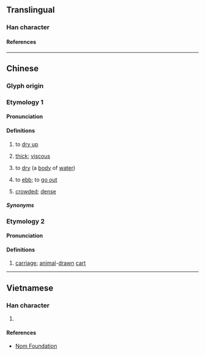 {{character info/new}}
==Translingual==

===Han character===
{{Han char|rn=85|rad=水|as=06|sn=9|four=34127|canj=EJKS|ids=⿰氵考}}

====References====
{{Han ref|kx=0620.120|dkj=17380|dj=1016.020|hdz=31602.020|uh=6D18}}

----

==Chinese==
{{zh-forms}}

===Glyph origin===
{{Han etym}}

===Etymology 1===

====Pronunciation====
{{zh-pron
|m=kǎo
|c=haau2
|mn=khó
|mc=y
|oc=y
|ma=
|cat=v
}}

====Definitions====
{{zh-hanzi}}

# {{zh-hd}} {{lb|zh|of water}} to [[dry up]]
# {{lb|zh|Min Nan}} [[thick]]; [[viscous]]
#: {{zh-ant|*漖}}
# {{lb|zh|Min Nan}} to [[dry]] (a [[body]] of [[water]])
# {{lb|zh|Min Nan}} {{lb|zh|of a tide}} to [[ebb]]; to [[go out]]
# {{lb|zh|Min Nan}} [[crowded]]; [[dense]]
#: {{zh-x|洘秫{chu̍t}秫{chu̍t}|very crowded or congested (with people)|MN}}

=====Synonyms=====
{{zh-dial|稠}}

===Etymology 2===
====Pronunciation====
{{zh-pron
|m=kào
|cat=n
}}

====Definitions====
{{zh-hanzi}}

# [[carriage]]; [[animal]]-[[drawn]] [[cart]]

----

==Vietnamese==

===Han character===
{{vi-readings|rs=水06|reading=thợ}}

# {{defn|lang=vi|sort=水06}}

====References====
*[http://nomfoundation.org/common/nom_details.php?codepoint= Nom Foundation]
